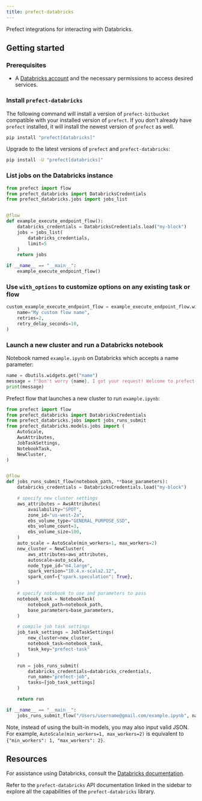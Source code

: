 ```yaml
---
title: prefect-databricks
---
```


Prefect integrations for interacting with Databricks.

## Getting started

### Prerequisites

- A [Databricks account](https://databricks.com/) and the necessary permissions to access desired services.

### Install `prefect-databricks`


The following command will install a version of `prefect-bitbucket` compatible with your installed version of `prefect`. 
If you don't already have `prefect` installed, it will install the newest version of `prefect` as well.

```bash
pip install "prefect[databricks]"
```

Upgrade to the latest versions of `prefect` and `prefect-databricks`:

```bash
pip install -U "prefect[databricks]"
```

### List jobs on the Databricks instance

```python
from prefect import flow
from prefect_databricks import DatabricksCredentials
from prefect_databricks.jobs import jobs_list


@flow
def example_execute_endpoint_flow():
    databricks_credentials = DatabricksCredentials.load("my-block")
    jobs = jobs_list(
        databricks_credentials,
        limit=5
    )
    return jobs

if __name__ == "__main__":
    example_execute_endpoint_flow()
```

### Use `with_options` to customize options on any existing task or flow

```python
custom_example_execute_endpoint_flow = example_execute_endpoint_flow.with_options(
    name="My custom flow name",
    retries=2,
    retry_delay_seconds=10,
)
```

### Launch a new cluster and run a Databricks notebook

Notebook named `example.ipynb` on Databricks which accepts a name parameter:

```python
name = dbutils.widgets.get("name")
message = f"Don't worry {name}, I got your request! Welcome to prefect-databricks!"
print(message)
```

Prefect flow that launches a new cluster to run `example.ipynb`:

```python
from prefect import flow
from prefect_databricks import DatabricksCredentials
from prefect_databricks.jobs import jobs_runs_submit
from prefect_databricks.models.jobs import (
    AutoScale,
    AwsAttributes,
    JobTaskSettings,
    NotebookTask,
    NewCluster,
)


@flow
def jobs_runs_submit_flow(notebook_path, **base_parameters):
    databricks_credentials = DatabricksCredentials.load("my-block")

    # specify new cluster settings
    aws_attributes = AwsAttributes(
        availability="SPOT",
        zone_id="us-west-2a",
        ebs_volume_type="GENERAL_PURPOSE_SSD",
        ebs_volume_count=3,
        ebs_volume_size=100,
    )
    auto_scale = AutoScale(min_workers=1, max_workers=2)
    new_cluster = NewCluster(
        aws_attributes=aws_attributes,
        autoscale=auto_scale,
        node_type_id="m4.large",
        spark_version="10.4.x-scala2.12",
        spark_conf={"spark.speculation": True},
    )

    # specify notebook to use and parameters to pass
    notebook_task = NotebookTask(
        notebook_path=notebook_path,
        base_parameters=base_parameters,
    )

    # compile job task settings
    job_task_settings = JobTaskSettings(
        new_cluster=new_cluster,
        notebook_task=notebook_task,
        task_key="prefect-task"
    )

    run = jobs_runs_submit(
        databricks_credentials=databricks_credentials,
        run_name="prefect-job",
        tasks=[job_task_settings]
    )

    return run

if __name__ == "__main__":
    jobs_runs_submit_flow("/Users/username@gmail.com/example.ipynb", name="Marvin")
```

Note, instead of using the built-in models, you may also input valid JSON. For example, `AutoScale(min_workers=1, max_workers=2)` is equivalent to `{"min_workers": 1, "max_workers": 2}`.

## Resources

For assistance using Databricks, consult the [Databricks documentation](https://www.databricks.com/databricks-documentation).

Refer to the `prefect-databricks` API documentation linked in the sidebar to explore all the capabilities of the `prefect-databricks` library.
